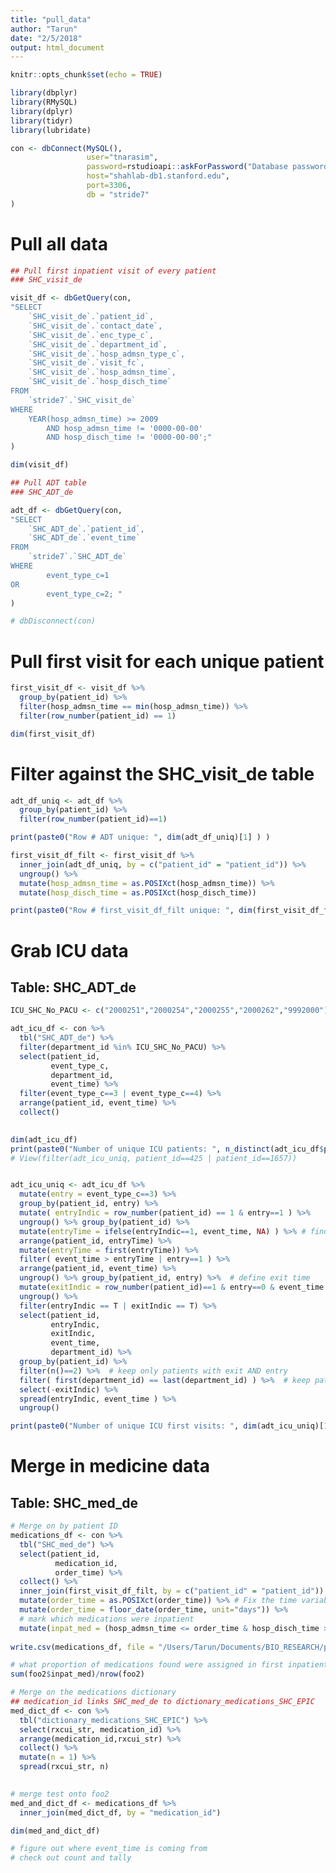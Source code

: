 ```yaml
---
title: "pull_data"
author: "Tarun"
date: "2/5/2018"
output: html_document
---
```


```r
knitr::opts_chunk$set(echo = TRUE)
```

```r
library(dbplyr)
library(RMySQL)
library(dplyr)
library(tidyr)
library(lubridate)

con <- dbConnect(MySQL(),  
                 user="tnarasim",
                 password=rstudioapi::askForPassword("Database password"), 
                 host="shahlab-db1.stanford.edu", 
                 port=3306,
                 db = "stride7"
)

```


# Pull all data

```r

## Pull first inpatient visit of every patient
### SHC_visit_de

visit_df <- dbGetQuery(con, 
"SELECT 
    `SHC_visit_de`.`patient_id`,
    `SHC_visit_de`.`contact_date`,
    `SHC_visit_de`.`enc_type_c`,
    `SHC_visit_de`.`department_id`,
    `SHC_visit_de`.`hosp_admsn_type_c`,
    `SHC_visit_de`.`visit_fc`,
    `SHC_visit_de`.`hosp_admsn_time`,
    `SHC_visit_de`.`hosp_disch_time`
FROM
    `stride7`.`SHC_visit_de`
WHERE
    YEAR(hosp_admsn_time) >= 2009
        AND hosp_admsn_time != '0000-00-00'
        AND hosp_disch_time != '0000-00-00';"       
)

dim(visit_df)

## Pull ADT table
### SHC_ADT_de

adt_df <- dbGetQuery(con,
"SELECT 
    `SHC_ADT_de`.`patient_id`, 
    `SHC_ADT_de`.`event_time`
FROM
    `stride7`.`SHC_ADT_de`
WHERE
        event_type_c=1 
OR      
        event_type_c=2; "   
)

# dbDisconnect(con)
```

# Pull first visit for each unique patient
```r
first_visit_df <- visit_df %>% 
  group_by(patient_id) %>% 
  filter(hosp_admsn_time == min(hosp_admsn_time)) %>% 
  filter(row_number(patient_id) == 1)

dim(first_visit_df)
```

# Filter against the SHC_visit_de table

```r
adt_df_uniq <- adt_df %>% 
  group_by(patient_id) %>% 
  filter(row_number(patient_id)==1) 

print(paste0("Row # ADT unique: ", dim(adt_df_uniq)[1] ) )

first_visit_df_filt <- first_visit_df %>% 
  inner_join(adt_df_uniq, by = c("patient_id" = "patient_id")) %>% 
  ungroup() %>% 
  mutate(hosp_admsn_time = as.POSIXct(hosp_admsn_time)) %>% 
  mutate(hosp_disch_time = as.POSIXct(hosp_disch_time))

print(paste0("Row # first_visit_df_filt unique: ", dim(first_visit_df_filt)[1] ) )

```


# Grab ICU data
## Table: SHC_ADT_de 

```r
ICU_SHC_No_PACU <- c("2000251","2000254","2000255","2000262","9992000")

adt_icu_df <- con %>% 
  tbl("SHC_ADT_de") %>%
  filter(department_id %in% ICU_SHC_No_PACU) %>%
  select(patient_id, 
         event_type_c, 
         department_id, 
         event_time) %>% 
  filter(event_type_c==3 | event_type_c==4) %>% 
  arrange(patient_id, event_time) %>% 
  collect()
  

dim(adt_icu_df)
print(paste0("Number of unique ICU patients: ", n_distinct(adt_icu_df$patient_id)))
# View(filter(adt_icu_uniq, patient_id==425 | patient_id==1657))


adt_icu_uniq <- adt_icu_df %>% 
  mutate(entry = event_type_c==3) %>% 
  group_by(patient_id, entry) %>% 
  mutate( entryIndic = row_number(patient_id) == 1 & entry==1 ) %>% 
  ungroup() %>% group_by(patient_id) %>% 
  mutate(entryTime = ifelse(entryIndic==1, event_time, NA) ) %>% # find first entry time
  arrange(patient_id, entryTime) %>% 
  mutate(entryTime = first(entryTime)) %>% 
  filter( event_time > entryTime | entry==1 ) %>% 
  arrange(patient_id, event_time) %>% 
  ungroup() %>% group_by(patient_id, entry) %>%  # define exit time
  mutate(exitIndic = row_number(patient_id)==1 & entry==0 & event_time > entryTime) %>% 
  ungroup() %>% 
  filter(entryIndic == T | exitIndic == T) %>% 
  select(patient_id, 
         entryIndic, 
         exitIndic, 
         event_time, 
         department_id) %>% 
  group_by(patient_id) %>% 
  filter(n()==2) %>%  # keep only patients with exit AND entry
  filter( first(department_id) == last(department_id) ) %>%  # keep pats that enter/exit same dept
  select(-exitIndic) %>% 
  spread(entryIndic, event_time ) %>% 
  ungroup()

print(paste0("Number of unique ICU first visits: ", dim(adt_icu_uniq)[1]))
```

# Merge in medicine data 
## Table: SHC_med_de

```r

# Merge on by patient ID
medications_df <- con %>% 
  tbl("SHC_med_de") %>% 
  select(patient_id, 
          medication_id, 
          order_time) %>% 
  collect() %>% 
  inner_join(first_visit_df_filt, by = c("patient_id" = "patient_id")) %>% 
  mutate(order_time = as.POSIXct(order_time)) %>% # Fix the time variables
  mutate(order_time = floor_date(order_time, unit="days")) %>% 
  # mark which medications were inpatient
  mutate(inpat_med = (hosp_admsn_time <= order_time & hosp_disch_time >= order_time))
  
write.csv(medications_df, file = "/Users/Tarun/Documents/BIO_RESEARCH/pull_data/medications_df.csv")

# what proportion of medications found were assigned in first inpatient visit
sum(foo2$inpat_med)/nrow(foo2) 

# Merge on the medications dictionary
## medication_id links SHC_med_de to dictionary_medications_SHC_EPIC
med_dict_df <- con %>%
  tbl("dictionary_medications_SHC_EPIC") %>%
  select(rxcui_str, medication_id) %>% 
  arrange(medication_id,rxcui_str) %>% 
  collect() %>% 
  mutate(n = 1) %>% 
  spread(rxcui_str, n)
  

# merge test onto foo2
med_and_dict_df <- medications_df %>% 
  inner_join(med_dict_df, by = "medication_id")

dim(med_and_dict_df)

# figure out where event_time is coming from
# check out count and tally
```


